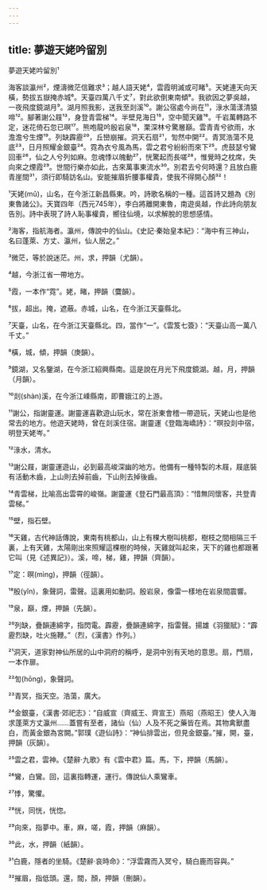 ```yaml
---
---
---
```

title: 夢遊天姥吟留別
---




夢遊天姥吟留別¹

海客談瀛州²，煙濤微茫信難求³；越人語天姥⁴，雲霞明滅或可睹⁵。天姥連天向天橫，勢拔五嶽掩赤城⁶。天臺四萬八千丈⁷，對此欲倒東南傾⁸。我欲因之夢吳越，一夜飛度鏡湖月⁹。湖月照我影，送我至剡溪¹⁰。謝公宿處今尚在¹¹，淥水蕩漾清猿啼¹²。腳著謝公屐¹³，身登青雲梯¹⁴。半壁見海日¹⁵，空中聞天雞¹⁶。千岩萬轉路不定，迷花倚石忽已暝¹⁷。熊咆龍吟殷岩泉¹⁸，栗深林兮驚層巔。雲青青兮欲雨，水澹澹兮生煙¹⁹。列缺霹靂²⁰，丘巒崩摧。洞天石扇²¹，訇然中開²²。青冥浩蕩不見底²³，日月照耀金銀臺²⁴。霓為衣兮風為馬，雲之君兮紛紛而來下²⁵。虎鼓瑟兮鸞回車²⁶，仙之人兮列如麻。忽魂悸以魄動²⁷，恍驚起而長嗟²⁸，惟覺時之枕席，失向來之煙霞²⁹。世間行樂亦如此，古來萬事東流水³⁰。別君去兮何時還？且放白鹿青崖間³¹，須行即騎訪名山。安能摧眉折腰事權貴，使我不得開心顏³²！

¹天姥(mǔ)，山名，在今浙江新昌縣東。吟，詩歌名稱的一種。這首詩又題為《別東魯諸公》。天寶四年（西元745年），李白將離開東魯，南遊吳越，作此詩向朋友告別。詩中表現了詩人恥事權貴，嚮往仙境，以求解脫的思想感情。

²海客，指航海者。瀛州，傳說中的仙山。《史記·秦始皇本紀》：“海中有三神山，名曰蓬萊、方丈、瀛州，仙人居之。”

³微茫，等於說迷茫。州，求，押韻（尤韻）。

⁴越，今浙江省一帶地方。

⁵霞，一本作“霓”。姥，睹，押韻（麌韻）。

⁶拔，超出。掩，遮蔽。赤城，山名，在今浙江天臺縣北。

⁷天臺，山名，在今浙江天臺縣北。四，當作“一”。《雲笈七簽》：“天臺山高一萬八千丈。”

⁸橫，城，傾，押韻（庚韻）。

⁹鏡湖，又名鑒湖，在今浙江紹興縣南。這是說在月光下飛度鏡湖。越，月，押韻（月韻）。

¹⁰剡(shàn)溪，在今浙江嵊縣南，即曹娥江的上游。

¹¹謝公，指謝靈運。謝靈運喜歡遊山玩水，常在浙東會稽一帶遊玩，天姥山也是他常去的地方。他遊天姥時，曾在剡溪住宿。謝靈運《登臨海嶠詩》：“暝投剡中宿，明登天姥岑。”

¹²淥水，清水。

¹³謝公屐，謝靈運遊山，必到最高峻深幽的地方。他備有一種特製的木屐，屐底裝有活動木齒，上山則去掉前齒，下山則去掉後齒。

¹⁴青雲梯，比喻高出雲霄的峻嶺。謝靈運《登石門最高頂》：“惜無同懷客，共登青雲梯。”

¹⁵壁，指石壁。

¹⁶天雞，古代神話傳說，東南有桃都山，山上有棵大樹叫桃都，樹枝之間相隔三千裏，上有天雞，太陽剛出來照耀這棵樹的時候，天雞就叫起來，天下的雞也都跟著它叫（見《述異記》）。溪，啼，梯，雞，押韻（齊韻）。

¹⁷定：暝(mìng)，押韻（徑韻）。

¹⁸殷(yǐn)，象聲詞，雷聲。這裏用如動詞。殷岩泉，像雷一樣地在岩泉間震響。

¹⁹泉，巔，煙，押韻（先韻）。

²⁰列缺，疊韻連綿字，指閃電。霹靂，疊韻連綿字，指雷聲。揚雄《羽獵賦》：“霹靂烈缺，吐火施鞭。”（烈，《漢書》作列。）

²¹洞天，道家對神仙所居的山中洞府的稱呼，是洞中別有天地的意思。扇，門扇，一本作扉。

²²訇(hōng)，象聲詞。

²³青冥，指天空。浩蕩，廣大。

²⁴金銀臺，《漢書·郊祀志》：“自威宣（齊威王、齊宣王）燕昭（燕昭王）使人入海求蓬萊方丈瀛州……蓋嘗有至者，諸仙（仙）人及不死之藥皆在焉。其物禽獸盡白，而黃金銀為宮闕。”郭璞《遊仙詩》：“神仙排雲出，但見金銀臺。”摧，開，臺，押韻（灰韻）。

²⁵雲之君，雲神。《楚辭·九歌》有《雲中君》篇。馬，下，押韻（馬韻）。

²⁶鸞，白鸞。回，這裏指轉運，運行。傳說仙人乘鸞車。

²⁷悸，驚懼。

²⁸恍，同恍，恍惚。

²⁹向來，指夢中。車，麻，嗟，霞，押韻（麻韻）。

³⁰此，水，押韻（紙韻）。

³¹白鹿，隱者的坐騎。《楚辭·哀時命》：“浮雲霧而入冥兮，騎白鹿而容與。”

³²摧眉，指低頭。還，間，顏，押韻（刪韻）。